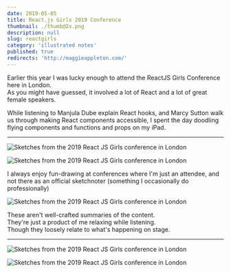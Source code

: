 ```yaml
---
date: 2019-05-05
title: React.js Girls 2019 Conference
thumbnail: ./thumb@2x.png
description: null
slug: reactgirls
category: 'illustrated notes'
published: true
redirects: 'http://maggieappleton.com/'
---
```



<NotesContainer>

Earlier this year I was lucky enough to attend the  <Link to="https://reactjsgirls.com/">ReactJS Girls Conference</Link> here in London.  
As you might have guessed, it involved a lot of React and a lot of great female speakers.

While listening to  <Link to="https://twitter.com/manjula_dube">Manjula Dube</Link> explain React hooks, and  <Link to="https://marcysutton.com/">Marcy Sutton</Link> walk us through making React components accessible, I spent the day doodling flying components and functions and props on my iPad.

<hr />

![Sketches from the 2019 React JS Girls conference in London](./ReactJSG1.png)  

![Sketches from the 2019 React JS Girls conference in London](./ReactJSG5.png)

I always enjoy fun-drawing at conferences where I'm just an attendee, and not there as an official sketchnoter (<Link to="https://maggieappleton.com/event-sketchnotes">something I occasionally do professionally</Link>)

<SmallCenter>

![Sketches from the 2019 React JS Girls conference in London](./ReactJSG3.png)

</SmallCenter>


These aren't well-crafted summaries of the content.  
They're just a product of me relaxing while listening.  
Though they loosely relate to what's happening on stage.

<hr />


![Sketches from the 2019 React JS Girls conference in London](./ReactJSG2.png)

![Sketches from the 2019 React JS Girls conference in London](./ReactJSG4.png)


</NotesContainer>
